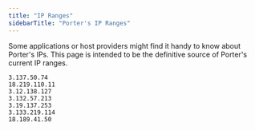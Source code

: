 ```yaml
---
title: "IP Ranges"
sidebarTitle: "Porter's IP Ranges"
---
```


Some applications or host providers might find it handy to know about Porter's IPs. This page is intended to be the definitive source of Porter's current IP ranges.

```
3.137.50.74
18.219.110.11
3.12.138.127
3.132.57.213
3.19.137.253
3.133.219.114
18.189.41.50
```
